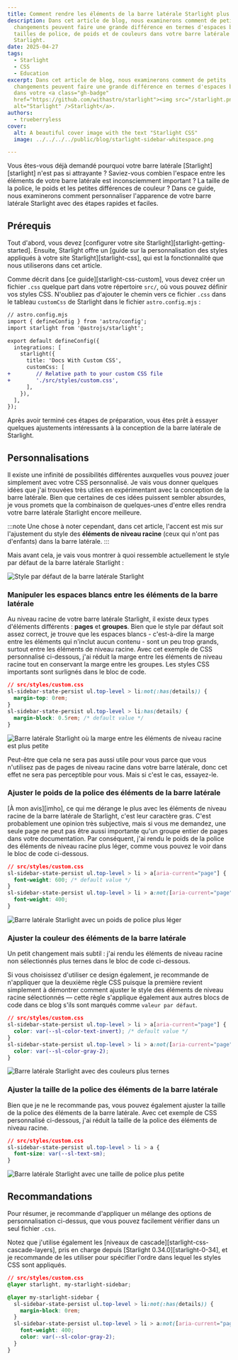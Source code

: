 ```yaml
---
title: Comment rendre les éléments de la barre latérale Starlight plus attrayants
description: Dans cet article de blog, nous examinerons comment de petits
  changements peuvent faire une grande différence en termes d'espaces blancs, de
  tailles de police, de poids et de couleurs dans votre barre latérale
  Starlight.
date: 2025-04-27
tags:
  - Starlight
  - CSS
  - Education
excerpt: Dans cet article de blog, nous examinerons comment de petits
  changements peuvent faire une grande différence en termes d'espaces blancs
  dans votre <a class="gh-badge"
  href="https://github.com/withastro/starlight"><img src="/starlight.png"
  alt="Starlight" />Starlight</a>.
authors:
  - trueberryless
cover:
  alt: A beautiful cover image with the text "Starlight CSS"
  image: ../../../../public/blog/starlight-sidebar-whitespace.png

---
```


Vous êtes-vous déjà demandé pourquoi votre barre latérale \[Starlight]\[starlight] n'est pas si attrayante ? Saviez-vous combien l'espace entre les éléments de votre barre latérale est inconsciemment important ? La taille de la police, le poids et les petites différences de couleur ? Dans ce guide, nous examinerons comment personnaliser l'apparence de votre barre latérale Starlight avec des étapes rapides et faciles.

## Prérequis

Tout d'abord, vous devez \[configurer votre site Starlight]\[starlight-getting-started]. Ensuite, Starlight offre un \[guide sur la personnalisation des styles appliqués à votre site Starlight]\[starlight-css], qui est la fonctionnalité que nous utiliserons dans cet article.

Comme décrit dans \[ce guide]\[starlight-css-custom], vous devez créer un fichier `.css` quelque part dans votre répertoire `src/`, où vous pouvez définir vos styles CSS. N'oubliez pas d'ajouter le chemin vers ce fichier `.css` dans le tableau `customCss` de Starlight dans le fichier `astro.config.mjs` :

```diff lang="js"
// astro.config.mjs
import { defineConfig } from 'astro/config';
import starlight from '@astrojs/starlight';

export default defineConfig({
  integrations: [
    starlight({
      title: 'Docs With Custom CSS',
      customCss: [
+        // Relative path to your custom CSS file
+        './src/styles/custom.css',
      ],
    }),
  ],
});
```

Après avoir terminé ces étapes de préparation, vous êtes prêt à essayer quelques ajustements intéressants à la conception de la barre latérale de Starlight.

## Personnalisations

Il existe une infinité de possibilités différentes auxquelles vous pouvez jouer simplement avec votre CSS personnalisé. Je vais vous donner quelques idées que j'ai trouvées très utiles en expérimentant avec la conception de la barre latérale. Bien que certaines de ces idées puissent sembler absurdes, je vous promets que la combinaison de quelques-unes d'entre elles rendra votre barre latérale Starlight encore meilleure.

:::note
Une chose à noter cependant, dans cet article, l'accent est mis sur l'ajustement du style des **éléments de niveau racine** (ceux qui n'ont pas d'enfants) dans la barre latérale.
:::

Mais avant cela, je vais vous montrer à quoi ressemble actuellement le style par défaut de la barre latérale Starlight :

![Style par défaut de la barre latérale Starlight](../../../../assets/blog/starlight-sidebar-whitespace/no-css.png)

### Manipuler les espaces blancs entre les éléments de la barre latérale

Au niveau racine de votre barre latérale Starlight, il existe deux types d'éléments différents : **pages** et **groupes**. Bien que le style par défaut soit assez correct, je trouve que les espaces blancs - c'est-à-dire la marge entre les éléments qui n'inclut aucun contenu - sont un peu trop grands, surtout entre les éléments de niveau racine. Avec cet exemple de CSS personnalisé ci-dessous, j'ai réduit la marge entre les éléments de niveau racine tout en conservant la marge entre les groupes. Les styles CSS importants sont surlignés dans le bloc de code.

```css {3} showLineNumbers=false
// src/styles/custom.css
sl-sidebar-state-persist ul.top-level > li:not(:has(details)) {
  margin-top: 0rem;
}
sl-sidebar-state-persist ul.top-level > li:has(details) {
  margin-block: 0.5rem; /* default value */
}
```

![Barre latérale Starlight où la marge entre les éléments de niveau racine est plus petite](../../../../assets/blog/starlight-sidebar-whitespace/whitespaces.png)

Peut-être que cela ne sera pas aussi utile pour vous parce que vous n'utilisez pas de pages de niveau racine dans votre barre latérale, donc cet effet ne sera pas perceptible pour vous. Mais si c'est le cas, essayez-le.

### Ajuster le poids de la police des éléments de la barre latérale

\[À mon avis]\[imho], ce qui me dérange le plus avec les éléments de niveau racine de la barre latérale de Starlight, c'est leur caractère gras. C'est probablement une opinion très subjective, mais si vous me demandez, une seule page ne peut pas être aussi importante qu'un groupe entier de pages dans votre documentation. Par conséquent, j'ai rendu le poids de la police des éléments de niveau racine plus léger, comme vous pouvez le voir dans le bloc de code ci-dessous.

```css {6} showLineNumbers=false
// src/styles/custom.css
sl-sidebar-state-persist ul.top-level > li > a[aria-current="page"] {
  font-weight: 600; /* default value */
}
sl-sidebar-state-persist ul.top-level > li > a:not([aria-current="page"]) {
  font-weight: 400;
}
```

![Barre latérale Starlight avec un poids de police plus léger](../../../../assets/blog/starlight-sidebar-whitespace/font-weight.png)

### Ajuster la couleur des éléments de la barre latérale

Un petit changement mais subtil : j'ai rendu les éléments de niveau racine non sélectionnés plus ternes dans le bloc de code ci-dessous.

Si vous choisissez d'utiliser ce design également, je recommande de n'appliquer que la deuxième règle CSS puisque la première revient simplement à démontrer comment ajuster le style des éléments de niveau racine sélectionnés — cette règle s'applique également aux autres blocs de code dans ce blog s'ils sont marqués comme `valeur par défaut`.

```css {6} showLineNumbers=false
// src/styles/custom.css
sl-sidebar-state-persist ul.top-level > li > a[aria-current="page"] {
  color: var(--sl-color-text-invert); /* default value */
}
sl-sidebar-state-persist ul.top-level > li > a:not([aria-current="page"]) {
  color: var(--sl-color-gray-2);
}
```

![Barre latérale Starlight avec des couleurs plus ternes](../../../../assets/blog/starlight-sidebar-whitespace/color.png)

### Ajuster la taille de la police des éléments de la barre latérale

Bien que je ne le recommande pas, vous pouvez également ajuster la taille de la police des éléments de la barre latérale. Avec cet exemple de CSS personnalisé ci-dessous, j'ai réduit la taille de la police des éléments de niveau racine.

```css {3} showLineNumbers=false
// src/styles/custom.css
sl-sidebar-state-persist ul.top-level > li > a {
  font-size: var(--sl-text-sm);
}
```

![Barre latérale Starlight avec une taille de police plus petite](../../../../assets/blog/starlight-sidebar-whitespace/font-size.png)

## Recommandations

Pour résumer, je recommande d'appliquer un mélange des options de personnalisation ci-dessus, que vous pouvez facilement vérifier dans un seul fichier `.css`.

Notez que j'utilise également les \[niveaux de cascade]\[starlight-css-cascade-layers], pris en charge depuis \[Starlight 0.34.0]\[starlight-0-34], et je recommande de les utiliser pour spécifier l'ordre dans lequel les styles CSS sont appliqués.

```css showLineNumbers=false
// src/styles/custom.css
@layer starlight, my-starlight-sidebar;

@layer my-starlight-sidebar {
  sl-sidebar-state-persist ul.top-level > li:not(:has(details)) {
    margin-block: 0rem;
  }
  sl-sidebar-state-persist ul.top-level > li > a:not([aria-current="page"]) {
    font-weight: 400;
    color: var(--sl-color-gray-2);
  }
}
```

[starlight]: https://starlight.astro.build

[starlight-getting-started]: https://starlight.astro.build/getting-started/

[starlight-css]: https://starlight.astro.build/guides/css-and-tailwind/

[starlight-css-custom]: https://starlight.astro.build/guides/css-and-tailwind/#custom-css-styles

[starlight-css-cascade-layers]: https://starlight.astro.build/guides/css-and-tailwind/#cascade-layers

[starlight-0-34]: https://github.com/withastro/starlight/releases/tag/%40astrojs%2Fstarlight%400.34.0

[imho]: https://en.wiktionary.org/wiki/IMHO
